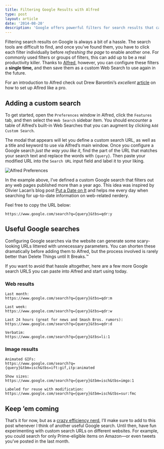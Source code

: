 ```yaml
---
title: Filtering Google Results with Alfred
type: post
layout: article
date: '2014-08-20'
description: 'Google offers powerful filters for search results that can help you find exactly what you’re looking for&mdash;it just isn’t quick or easy to do. By using Alfred, you can configure these searches once and reuse them whenever you want.'
---
```


Filtering search results on Google is always a bit of a hassle. The search tools are difficult to find, and once you’ve found them, you have to click each filter individually before _refreshing the page_ to enable another one. For commonly used filters or groups of filters, this can add up to be a real productivity killer. Thanks to [Alfred][alfred], however, you can configure these filters a **single time,** and then save them as a custom Web Search to use again in the future.

For an introduction to Alfred check out Drew Barontini’s _excellent_ [article][drew-alfred] on how to set up Aflred like a pro.

## Adding a custom search

To get started, open the `Preferences` window in Alfred, click the `Features` tab, and then select the `Web Search` sidebar item. You should encounter a table of Alfred’s built-in Web Searches that you can augment by clicking `Add Custom Search`.

The modal that appears will let you define a custom search URL, as well as a title and keyword to use via Alfred’s main window. Once you configure a Google search _just the way you like it_, find the part of the URL that matches your search text and replace the words with `{query}`. Then paste your modified URL into the `Search URL` input field and label it to your liking.

![Alfred Preferences](/images/alfred-google-past-year.jpg)

In the example above, I’ve defined a custom Google search that filters out any web pages published more than a year ago. This idea was inspired by Olivier Lacan’s blog post [Put a Date on It][olivier-date] and helps me every day when searching for up-to-date information on web-related nerdery.

Feel free to copy the URL below:

```
https://www.google.com/search?q={query}&tbs=qdr:y
```

## Useful Google searches

Configuring Google searches via the website can generate some scary-looking URLs littered with unnecessary parameters. You can shorten these dramatically before adding them to Alfred, but the process involved is rarely better than Delete Things until It Breaks.&trade;

If you want to avoid that hassle altogether, here are a few more Google search URLS you can paste into Alfred and start using today.

### Web results

```
Last month:
https://www.google.com/search?q={query}&tbs=qdr:m

Last week:
https://www.google.com/search?q={query}&tbs=qdr:w

Last 24 hours (great for news and Smash Bros. rumors):
https://www.google.com/search?q={query}&tbs=qdr:d

Verbatim:
https://www.google.com/search?q={query}&tbs=li:1
```

### Image results

```
Animated GIFs:
https://www.google.com/search?q={query}&tbm=isch&tbs=ift:gif,itp:animated

Show sizes:
https://www.google.com/search?q={query}&tbm=isch&tbs=imgo:1

Labeled for reuse with modification:
https://www.google.com/search?q={query}&tbm=isch&tbs=sur:fmc
```

## Keep ’em coming

That’s it for now, but as a [crazy efficiency nerd][olivier-tweet], I’ll make sure to add to this post whenever I think of another useful Google search. Until then, have fun experimenting with custom search URLs on different websites. For example, you could search for only Prime-eligible items on Amazon&mdash;or even tweets you’ve posted in the last month.

[alfred]: http://www.alfredapp.com/
[drew-alfred]: http://drewbarontini.com/setup/alfred/
[olivier-date]: http://olivierlacan.com/posts/put-a-date-on-it/
[olivier-tweet]: https://twitter.com/olivierlacan/status/501359705550495744

